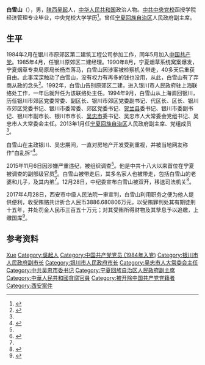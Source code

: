 {{Infobox Officeholder
|office1       = 宁夏回族自治区副主席
|term_start1   = 2013年1月
|term_end1     = 2015年11月
|name       = 白雪山
|birth_date = {{Birth year and age|1961|5}}
|birth_place= [[陕西省|陕西省]][[吴起县|吴起县]]
|party      = <del>{{CPC}}</del>（2015年11月6日被开除）
|occupation = 政治家
|nationality= 
|spouse     = <!--  {{marriage||}}  -->
|children   = 
|relations  = 
|citizenship= 
|religion   = 
|profession = 
|alma_mater = [[中共中央党校|中共中央党校]]
|website    = 
|signature  = 
|footnotes  =
|blank1   = 
|date1    = 
}}
'''白雪山'''（{{bd|1961年|5月}}），男，[[陕西|陕西]][[吴起|吴起]]人，[[中华人民共和国|中华人民共和国]]政治人物。[[中共中央党校|中共中央党校]]函授学院经济管理专业毕业，中央党校大学学历<ref name="调查">{{cite news|title=宁夏回族自治区政府副主席白雪山涉嫌严重违纪接受组织调查|url=http://www.ccdi.gov.cn/xwtt/201511/t20151106_64664.html|publisher=中央纪委监察部网站|date=2015-11-06|accessdate=2015年11月6日|archive-date=2016-11-11|archive-url=https://web.archive.org/web/20161111231741/http://www.ccdi.gov.cn/xwtt/201511/t20151106_64664.html|dead-url=no}}</ref>。曾任[[宁夏回族自治区|宁夏回族自治区]]人民政府副主席。

== 生平 ==
1984年2月在银川市原郊区第二建筑工程公司参加工作，同年5月加入[[中国共产党|中国共产党]]。1985年4月，任银川原郊区二建经理。1990年8月，宁夏烟草系统窝案爆发，宁夏烟草专卖局原局长杨杰落马，白雪山因涉案被检察机关带走，40多天后重获自由。此事深深触动了白雪山，没有权力有再多的钱也没用，从此，白雪山有了弃商从政的念头<ref name="#1">{{cite web|title=宁夏“首虎”白雪山落马或与当地房企相关|url=http://toutiao.com/i6216504337212899841|accessdate=2015-11-13|publisher=财经网|archive-date=2016-02-29|archive-url=https://web.archive.org/web/20160229151438/http://toutiao.com/i6216504337212899841/|dead-url=yes}}</ref>。1992年，白雪山告别原郊区二建，进入银川市人民政府驻上海联络处工作，一年后就升任为该联络处主任。1994年9月，白雪山从上海调回银川，历任银川市郊区党委常委、副区长、银川市郊区党委副书记、代区长、区长、银川市郊区党委书记、银川市委常委、郊区党委书记、[[贺兰县|贺兰县]]委书记、银川市委副书记、银川市副市长、银川市市长、[[吴忠市|吴忠市]]委书记、吴忠市人大常委会党组书记、吴忠市人大常委会主任。2013年1月任[[宁夏回族自治区|宁夏回族自治区]]人民政府副主席、党组成员<ref name="调查" />。

白雪山在主政银川、吴忠期间，一直对房地产开发受到重视，并被当地网友称作“白乱拆”<ref>{{cite news|title=宁夏首虎白雪山落马，主政吴忠市期间曾被称作“白乱拆”|url=http://www.thepaper.cn/newsDetail_forward_1393948|publisher=澎湃新闻|date=2015年11月7日|accessdate=2015年11月7日|archive-date=2019年6月16日|archive-url=https://web.archive.org/web/20190616063041/http://www.thepaper.cn/newsDetail_forward_1393948|dead-url=no}}</ref>。

2015年11月6日因涉嫌严重违纪，被组织调查<ref name="调查" />。他是中共十八大以来首位在宁夏被调查的副部级官员<ref>{{cite news|title=中纪委今年已打落26虎 十八大后仅京沪尚无虎|url=http://www.chinanews.com/gn/2015/11-07/7610806.shtml|publisher=中国新闻网|date=2015年11月7日|accessdate=2015年11月7日|archive-date=2019年6月9日|archive-url=https://web.archive.org/web/20190609204203/http://www.chinanews.com/gn/2015/11-07/7610806.shtml|dead-url=no}}</ref>。白雪山被带走后，其多名家人也被带走，包括白雪山的老婆和儿子，及其内弟<ref name="#1"/>。12月28日，中纪委宣布白雪山被双开，移送司法机关<ref>{{cite web|title=宁夏回族自治区政府原党组成员、副主席白雪山严重违纪被开除党籍和公职|url=http://www.ccdi.gov.cn/xwtt/201512/t20151228_71708.html|accessdate=2015年12月28日|publisher=中央纪委监察部网站}}</ref>。

2017年4月28日，西安市中级人民法院一审宣判，白雪山利用职务之便为他人提供便利，收受贿赂共计折合人民币3886.680806万元，以受贿罪判处其有期徒刑十五年，并处罚金人民币三百五十万元；对其受贿所得财物及其孳息予以追缴，上缴国库<ref>{{cite web|title=宁夏原副主席白雪山受贿超3800万 获刑15年|url=http://news.sina.com.cn/c/nd/2017-04-28/doc-ifyetwtf8769022.shtml|accessdate=2017年4月28日|publisher=新浪|archive-date=2020-11-09|archive-url=https://web.archive.org/web/20201109120232/http://news.sina.com.cn/c/nd/2017-04-28/doc-ifyetwtf8769022.shtml|dead-url=no}}</ref>。

== 参考资料 ==
{{reflist|3}}

{{中共十八大到十九大期间的反腐败工作}}

{{Authority control}}
{{DEFAULTSORT:Bai白}}
[[Category:白姓|Xue]]
[[Category:吳起人|Category:吳起人]]
[[Category:中国共产党党员_(1984年入党)|Category:中国共产党党员 (1984年入党)]]
[[Category:银川市人民政府副市长|Category:银川市人民政府副市长]]
[[Category:银川市人民政府市长|Category:银川市人民政府市长]]
[[Category:吴忠市人大常委会主任|Category:吴忠市人大常委会主任]]
[[Category:中共吴忠市委书记|Category:中共吴忠市委书记]]
[[Category:宁夏回族自治区人民政府副主席|Category:宁夏回族自治区人民政府副主席]]
[[Category:中華人民共和國貪腐官員|Category:中華人民共和國貪腐官員]]
[[Category:被开除中国共产党党籍者|Category:被开除中国共产党党籍者]]
[[Category:西安案件|Category:西安案件]]